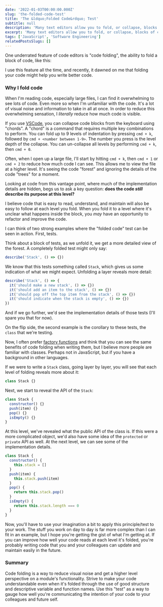 ```yaml
---
date: '2022-01-03T00:00:00.000Z'
slug: 'the-folded-code-test'
title: 'The &ldquo;Folded Code&rdquo; Test'
subtitle: null
description: 'Many text editors allow you to fold, or collapse, blocks of code. I believe we can improve the design of our code by using this to our advantage.'
excerpt: 'Many text editors allow you to fold, or collapse, blocks of code. I believe we can improve the design of our code by using this to our advantage.'
tags: ['JavaScript', 'Software Engineering']
relatedPostsSlugs: []
---
```


One underrated feature of code editors is "code folding", the ability to fold a block of code, like this:

<div class="mb-4">
  <Gif
    alt="Animation of VSCode collapsing blocks of code from multiple lines, into a single line"
    gifSrc="/images/folding-code.gif"
    staticSrc="/images/code-folded-static.jpg"
  />
</div>

I use this feature all the time, and recently, it dawned on me that folding your code might help you write better code.

### Why I fold code

When I'm reading code, especially large files, I can find it overwhelming to see lots of code. Even more so when I'm unfamiliar with the code. It's a lot of visual noise and information to take in all at once. In order to reduce this overwhelming sensation, I _literally_ reduce how much code is visible.

If you use [VSCode](https://code.visualstudio.com/), you can collapse code blocks from the keyboard using "chords". A "chord" is a command that requires multiple key combinations to perform. You can fold up to 9 levels of indentation by pressing `cmd + k`, followed by `cmd + <number between 1-9>`. <Marker content="I work on a Mac, please convert <code>cmd</code> to <code>ctrl</code> if you are a Windows user." /> The number you press is the level depth of the collapse. You can un-collapse all levels by performing `cmd + k`, then `cmd + 0`.

Often, when I open up a large file, I'll start by hitting `cmd + k`, then `cmd + 1` or `cmd + 2` to reduce how much code I can see. This allows me to view the file at a higher level. It's seeing the code "forest" and ignoring the details of the code "trees" for a moment.

Looking at code from this vantage point, where much of the implementation details are hidden, begs us to ask a key question: **does the code _still_ describe its purpose at this level?**

I believe <Marker content="Yes, this is my <em>opinion</em>" /> code that is easy to read, understand, and maintain will also be easy to follow at each level you fold. When you fold it to a level where it's unclear what happens inside the block, you _may_ have an opportunity to refactor and improve the code.

I can think of two strong examples where the "folded code" test can be seen in action. First, tests.

Think about a block of tests, as we unfold it, we get a more detailed view of the forest. A completely folded test might only say:

```javascript
describe('Stack', () => {})
```

We know that this tests something called `Stack`, which gives us some indication of what we might expect. Unfolding a layer reveals more detail:

```javascript
describe('Stack', () => {
  it('should make a new stack', () => {})
  it('should add an item to the stack', () => {})
  it('should pop off the top item from the stack', () => {})
  it('should indicate when the stack is empty', () => {})
})
```

And if we go further, we'd see the implementation details of those tests (I'll spare you that for now).

On the flip side, the second example is the corollary to these tests, the `class` that we're testing.

Now, I often prefer [factory functions](what-is-a-factory-function) and think that you can see the same benefits of code folding when writing them, but I believe more people are familiar with classes. Perhaps not in JavaScript, but if you have a background in other languages.

If we were to write a `Stack` class, going layer by layer, you will see that each level of folding reveals more about it:

```javascript
class Stack {}
```

Next, we start to reveal the API of the `Stack`:

```javascript
class Stack {
  constructor() {}
  push(item) {}
  pop() {}
  isEmpty() {}
}
```

At this level, we've revealed what the public API of the class is. If this were a more complicated object, we'd also have some idea of the `protected` or `private` API as well. At the next level, we can see some of the implementation details.

```javascript
class Stack {
  constructor() {
    this.stack = []
  }
  push(item) {
    this.stack.push(item)
  }
  pop() {
    return this.stack.pop()
  }
  isEmpty() {
    return this.stack.length === 0
  }
}
```

Now, you'll have to use your imagination a bit to apply this principle/test <Marker content="Honestly, I don't know what it is. Just a thought that's been in my brain for a few months." /> to your work. The stuff you work on day to day is far more complex than I can fit in an example, but I hope you're getting the gist of what I'm getting at. If you can improve how well your code reads at each level it's folded, you're probably writing code that you and your colleagues can update and maintain easily in the future.

### Summary

Code folding is a way to reduce visual noise and get a higher level perspective on a module's functionality. Strive to make your code understandable even when it's folded through the use of good structure and descriptive variable and function names. Use this "test" as a way to gauge how well you're communicating the intention of your code to your colleagues and future self.

